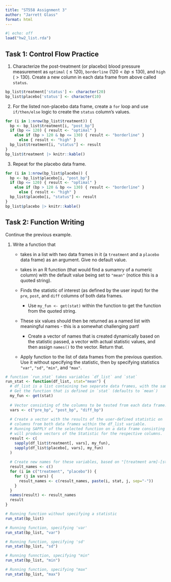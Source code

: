 ```yaml
---
title: "ST558 Assignment 3"
author: "Jarrett Glass"
format: html
---
```


```r
#| echo: off
load("hw2_list.rda")
```

## Task 1: Control Flow Practice

1. Characterize the post-treatment (or placebo) blood pressure measurement as `optimal` ($\le 120$), `borderline` ($120 < bp \le 130$), and `high` ($> 130$). Create a new column in each data frame from above called `status`.

```r
bp_list$treatment['status'] <- character(20)
bp_list$placebo['status'] <- character(10)
```

2. For the listed non-placebo data frame, create a `for` loop and use `if/then/else` logic to create the `status` column's values.

```r
for (i in 1:nrow(bp_list$treatment)) {
  bp <- bp_list$treatment[i, "post_bp"]
  if (bp <= 120) { result <- "optimal" }
    else if (bp > 120 & bp <= 130) { result <- "borderline" }
      else { result <- "high" }
  bp_list$treatment[i, "status"] <- result
}
bp_list$treatment |> knitr::kable()
```

3. Repeat for the placebo data frame.

```r
for (i in 1:nrow(bp_list$placebo)) {
  bp <- bp_list$placebo[i, "post_bp"]
  if (bp <= 120) { result <- "optimal" }
    else if (bp > 120 & bp <= 130) { result <- "borderline" }
      else { result <- "high" }
  bp_list$placebo[i, "status"] <- result
}
bp_list$placebo |> knitr::kable()
```

## Task 2: Function Writing

Continue the previous example. 

1. Write a function that

    + takes in a list with two data frames in it (a `treatment` and a `placebo` data frame) as an argument. Give no default value.

    + takes in an R function (that would find a sumamry of a numeric column) with the default value being set to `"mean"` (notice this is a quoted string).

    + Finds the statistic of interest (as defined by the user input) for the `pre`, `post`, and `diff` columns of both data frames.

        + Use `my_fun <- get(stat)` within the function to get the function from the quoted string.

    + These six values should then be returned as a named list with meaningful names - this is a somewhat challenging part!

        + Create a vector of names that is created dynamically based on the statistic passed, a vector with actual statistic values, and then assign `names()` to the vector. Return that.

    + Apply function to the list of data frames from the previous question. Use it without specifying the statistic, then by specifying statistics `"var"`, `"sd"`, `"min"`, and `"max"`.

```r
# function `run_stat` takes variables `df_list` and `stat`
run_stat <- function(df_list, stat="mean") {
  # df_list is a list containing two separate data frames, with the same column names.
  # Get the function that is defined in `stat` (defaults to `mean`)
  my_fun <- get(stat)
  
  # Vector consisting of the columns to be tested from each data frame.
  vars <- c("pre_bp", "post_bp", "diff_bp")
  
  # Create a vector with the results of the user-defined statistic on 'pre', 'post', and 'diff'
  # columns from both data frames within the df_list variable.
  # Running SAPPLY of the selected function on a data frame consisting of just these columns
  # will produce vectors of the Statistic for the respective columns.
  result <- c(
    sapply(df_list$treatment[, vars], my_fun),
    sapply(df_list$placebo[, vars], my_fun)
  )
  
  # Create new names for these variables, based on "[treatment arm]-[stat]-[var]".
  result_names <- c()
  for (i in c("treatment", "placebo")) {
    for (j in vars) {
      result_names <- c(result_names, paste(i, stat, j, sep="-"))
    }
  }
  names(result) <- result_names
  result
}

# Running function without specifying a statistic
run_stat(bp_list)

# Running function, specifying 'var'
run_stat(bp_list, "var")

# Running function, specifying 'sd'
run_stat(bp_list, "sd")

# Running funnction, specifying "min"
run_stat(bp_list, "min")

# Running function, specifying "max"
run_stat(bp_list, "max")
```